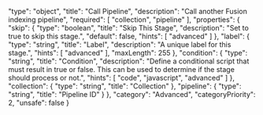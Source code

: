   "type": "object",
  "title": "Call Pipeline",
  "description": "Call another Fusion indexing pipeline",
  "required": [
    "collection",
    "pipeline"
  ],
  "properties": {
    "skip": {
      "type": "boolean",
      "title": "Skip This Stage",
      "description": "Set to true to skip this stage.",
      "default": false,
      "hints": [
        "advanced"
      ]
    },
    "label": {
      "type": "string",
      "title": "Label",
      "description": "A unique label for this stage.",
      "hints": [
        "advanced"
      ],
      "maxLength": 255
    },
    "condition": {
      "type": "string",
      "title": "Condition",
      "description": "Define a conditional script that must result in true or false. This can be used to determine if the stage should process or not.",
      "hints": [
        "code",
        "javascript",
        "advanced"
      ]
    },
    "collection": {
      "type": "string",
      "title": "Collection"
    },
    "pipeline": {
      "type": "string",
      "title": "Pipeline ID"
    }
  },
  "category": "Advanced",
  "categoryPriority": 2,
  "unsafe": false
}
